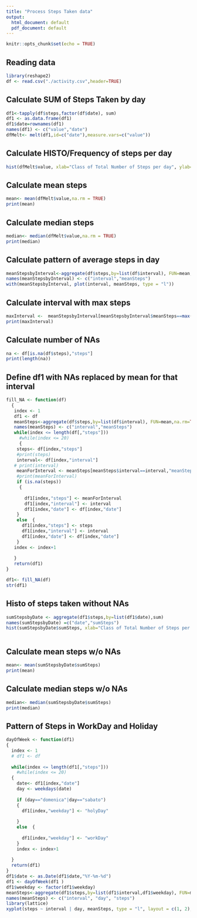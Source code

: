 ```yaml
---
title: "Process Steps Taken data"
output:
  html_document: default
  pdf_document: default
---
```


```r
knitr::opts_chunk$set(echo = TRUE)
```

## Reading data


```r
library(reshape2)
df <- read.csv("./activity.csv",header=TRUE)
```
## Calculate SUM of Steps Taken by day 
```r
df1<-tapply(df$steps,factor(df$date), sum)
df1 <- as.data.frame(df1)
df1$date=rownames(df1)
names(df1) <- c("value","date")
dfMelt<- melt(df1,id=c("date"),measure.vars=c("value"))
```
## Calculate HISTO/Frequency of steps per day
```r
hist(dfMelt$value, xlab="Class of Total Number of Steps per day", ylab="Number of Days", main="Total Number of Steps taken each day")
```

## Calculate mean steps
```r
mean<- mean(dfMelt$value,na.rm = TRUE)
print(mean)
```

## Calculate median steps
```r
median<- median(dfMelt$value,na.rm = TRUE)
print(median)
```
## Calculate pattern of average steps in day
```r
meanStepsbyInterval<-aggregate(df$steps,by=list(df$interval), FUN=mean,na.rm=TRUE)
names(meanStepsbyInterval) <- c("interval","meanSteps")
with(meanStepsbyInterval, plot(interval, meanSteps, type = "l"))
```

## Calculate interval with max steps
```r
maxInterval <-  meanStepsbyInterval[meanStepsbyInterval$meanSteps==max(meanStepsbyInterval$meanSteps),"interval"]
print(maxInterval)
```

## Calculate number of NAs
```r
na <- df[is.na(df$steps),"steps"]
print(length(na))
```

## Define df1 with NAs replaced by mean for that interval
```r
fill_NA <- function(df) 
  {
   index <- 1
   df1 <- df
   meanSteps<-aggregate(df$steps,by=list(df$interval), FUN=mean,na.rm=TRUE)
   names(meanSteps) <- c("interval","meanSteps") 
   while(index <= length(df[,"steps"]))
     #while(index <= 20)
     {
    steps<- df[index,"steps"]
    #print(steps)
    interval<- df[index,"interval"]
   # print(interval)
    meanForInterval <- meanSteps[meanSteps$interval==interval,"meanSteps"]
    #print(meanForInterval)
    if (is.na(steps)) 
     {
     
       df1[index,"steps"] <- meanForInterval
       df1[index,"interval"] <- interval
       df1[index,"date"] <- df[index,"date"]
    }
    else  {
      df1[index,"steps"] <- steps
      df1[index,"interval"] <- interval
      df1[index,"date"] <- df[index,"date"]
    }
   index <- index+1
  
   }
   return(df1)
}

df1<- fill_NA(df)
str(df1)
```

## Histo of steps taken without NAs
```r
sumStepsbyDate <- aggregate(df1$steps,by=list(df1$date),sum)
names(sumStepsbyDate) =c("date","sumSteps")
hist(sumStepsbyDate$sumSteps, xlab="Class of Total Number of Steps per day", ylab="Number of Days", main="Total Number of Steps taken each day w/o NAs")



```

## Calculate mean steps w/o NAs
```r
mean<- mean(sumStepsbyDate$sumSteps)
print(mean)
```

## Calculate median steps w/o NAs
```r
median<- median(sumStepsbyDate$sumSteps)
print(median)
```


## Pattern of Steps in WorkDay and Holiday
```r
dayOfWeek <- function(df1) 
{
  index <- 1
  # df1 <- df
  
  while(index <= length(df1[,"steps"]))
    #while(index <= 20)
  {
    date<- df1[index,"date"]
    day <- weekdays(date)
    
    if (day=="domenica"|day=="sabato") 
    {
      df1[index,"weekday"] <- "holyDay"
     
    }
    else  {
     
      df1[index,"weekday"] <- "workDay"
    }
    index <- index+1
    
  }
  return(df1)
}
df1$date <- as.Date(df1$date,"%Y-%m-%d")
df1 <- dayOfWeek(df1 )
df1$weekday <- factor(df1$weekday)
meanSteps<-aggregate(df1$steps,by=list(df1$interval,df1$weekday), FUN=mean)
names(meanSteps) <- c("interval", "day", "steps")
library(lattice)
xyplot(steps ~ interval | day, meanSteps, type = "l", layout = c(1, 2), xlab = "Interval", ylab = "Number of steps")
```